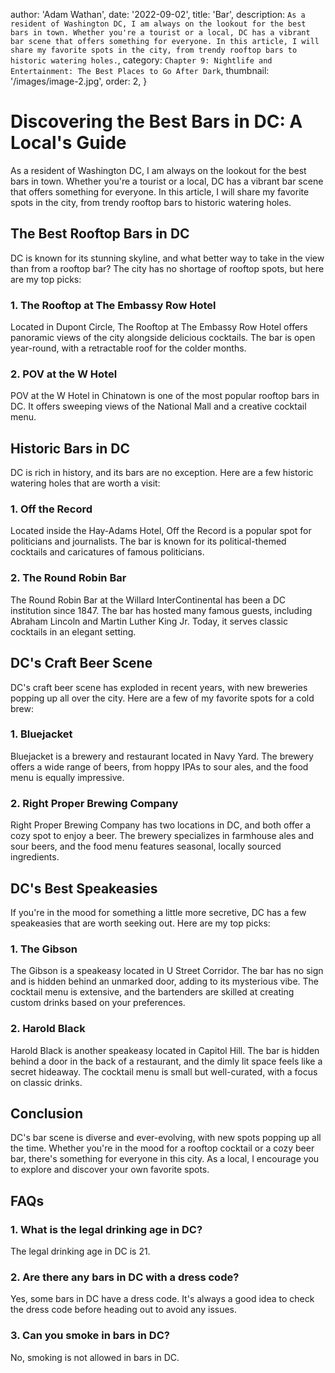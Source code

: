 
  author: 'Adam Wathan',
  date: '2022-09-02',
  title: 'Bar',
  description: `As a resident of Washington DC, I am always on the lookout for the best bars in town. Whether you're a tourist or a local, DC has a vibrant bar scene that offers something for everyone. In this article, I will share my favorite spots in the city, from trendy rooftop bars to historic watering holes.`, 
  category: `Chapter 9: Nightlife and Entertainment: The Best Places to Go After Dark`,
thumbnail: '/images/image-2.jpg',
order: 2,
}

        
# Discovering the Best Bars in DC: A Local's Guide

As a resident of Washington DC, I am always on the lookout for the best bars in town. Whether you're a tourist or a local, DC has a vibrant bar scene that offers something for everyone. In this article, I will share my favorite spots in the city, from trendy rooftop bars to historic watering holes.

## The Best Rooftop Bars in DC

DC is known for its stunning skyline, and what better way to take in the view than from a rooftop bar? The city has no shortage of rooftop spots, but here are my top picks:

### 1. The Rooftop at The Embassy Row Hotel

Located in Dupont Circle, The Rooftop at The Embassy Row Hotel offers panoramic views of the city alongside delicious cocktails. The bar is open year-round, with a retractable roof for the colder months.

### 2. POV at the W Hotel

POV at the W Hotel in Chinatown is one of the most popular rooftop bars in DC. It offers sweeping views of the National Mall and a creative cocktail menu.

## Historic Bars in DC

DC is rich in history, and its bars are no exception. Here are a few historic watering holes that are worth a visit:

### 1. Off the Record

Located inside the Hay-Adams Hotel, Off the Record is a popular spot for politicians and journalists. The bar is known for its political-themed cocktails and caricatures of famous politicians.

### 2. The Round Robin Bar

The Round Robin Bar at the Willard InterContinental has been a DC institution since 1847. The bar has hosted many famous guests, including Abraham Lincoln and Martin Luther King Jr. Today, it serves classic cocktails in an elegant setting.

## DC's Craft Beer Scene

DC's craft beer scene has exploded in recent years, with new breweries popping up all over the city. Here are a few of my favorite spots for a cold brew:

### 1. Bluejacket

Bluejacket is a brewery and restaurant located in Navy Yard. The brewery offers a wide range of beers, from hoppy IPAs to sour ales, and the food menu is equally impressive.

### 2. Right Proper Brewing Company

Right Proper Brewing Company has two locations in DC, and both offer a cozy spot to enjoy a beer. The brewery specializes in farmhouse ales and sour beers, and the food menu features seasonal, locally sourced ingredients.

## DC's Best Speakeasies

If you're in the mood for something a little more secretive, DC has a few speakeasies that are worth seeking out. Here are my top picks:

### 1. The Gibson

The Gibson is a speakeasy located in U Street Corridor. The bar has no sign and is hidden behind an unmarked door, adding to its mysterious vibe. The cocktail menu is extensive, and the bartenders are skilled at creating custom drinks based on your preferences.

### 2. Harold Black

Harold Black is another speakeasy located in Capitol Hill. The bar is hidden behind a door in the back of a restaurant, and the dimly lit space feels like a secret hideaway. The cocktail menu is small but well-curated, with a focus on classic drinks.

## Conclusion

DC's bar scene is diverse and ever-evolving, with new spots popping up all the time. Whether you're in the mood for a rooftop cocktail or a cozy beer bar, there's something for everyone in this city. As a local, I encourage you to explore and discover your own favorite spots.

## FAQs

### 1. What is the legal drinking age in DC?

The legal drinking age in DC is 21.

### 2. Are there any bars in DC with a dress code?

Yes, some bars in DC have a dress code. It's always a good idea to check the dress code before heading out to avoid any issues.

### 3. Can you smoke in bars in DC?

No, smoking is not allowed in bars in DC.
